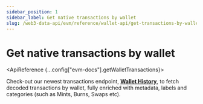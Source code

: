 ```yaml
---
sidebar_position: 1
sidebar_label: Get native transactions by wallet
slug: /web3-data-api/evm/reference/wallet-api/get-transactions-by-wallet
---
```



# Get native transactions by wallet




<ApiReference {...config["evm-docs"].getWalletTransactions}>
    <Admonition type="info" title="New Endpoint Available 🤩">
        <p>
        Check-out our newest transactions endpoint, <b><a href="/web3-data-api/evm/reference/wallet-api/get-wallet-history">Wallet History</a></b>, to fetch decoded transactions by wallet, fully enriched with metadata, labels and categories (such as Mints, Burns, Swaps etc).
        </p>
    </Admonition>
</ApiReference>
